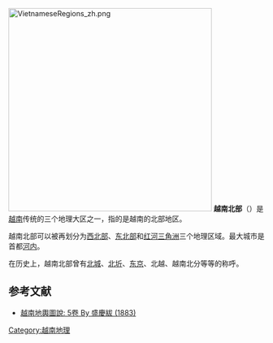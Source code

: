{{distinguish|越北}}
[[File:VietnameseRegions_zh.png|400px]]
'''越南北部'''（{{lang-vi|Miền Bắc Việt Nam}}）是[[越南|越南]]传统的三个地理大区之一，指的是越南的北部地区。

越南北部可以被再划分为[[西北部_(越南)|西北部]]、[[东北部_(越南)|东北部]]和[[红河三角洲|红河三角洲]]三个地理区域。最大城市是首都[[河内|河内]]。

在历史上，越南北部曾有[[北城|北城]]、[[北圻|北圻]]、[[东京_(越南)|东京]]、北越、越南北分等等的称呼。

==参考文献==
*[http://books.google.com/books?id=gHUsAAAAYAAJ&printsec=frontcover&source=gbs_ge_summary_r&cad=0#v=onepage&q&f=false 越南地輿圖說: 5卷 By 盛慶紱 (1883)]
{{越南地理區劃}}
{{越南地理小作品}}
[[Category:越南地理|Category:越南地理]]